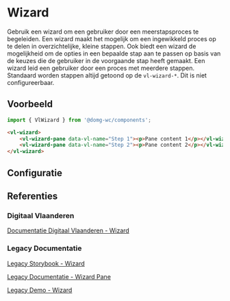 
# Wizard

Gebruik een wizard om een gebruiker door een meerstapsproces te begeleiden.
Een wizard maakt het mogelijk om een ingewikkeld proces op te delen in overzichtelijke, kleine stappen.
Ook biedt een wizard de mogelijkheid om de opties in een bepaalde stap aan te passen op basis van de keuzes die de gebruiker in de voorgaande stap heeft gemaakt.
Een wizard leid een gebruiker door een proces met meerdere stappen.
Standaard worden stappen altijd getoond op de `vl-wizard-*`. Dit is niet configureerbaar.

## Voorbeeld

```js
import { VlWizard } from '@domg-wc/components';
```

```html
<vl-wizard>
    <vl-wizard-pane data-vl-name="Step 1"><p>Pane content 1</p></vl-wizard-pane>
    <vl-wizard-pane data-vl-name="Step 2"><p>Pane content 2</p></vl-wizard-pane>
</vl-wizard>
```

<Canvas of={VlWizardStories.WizardDefault} />

## Configuratie

<ArgTypes of={VlWizardStories.WizardDefault} />

## Referenties

### Digitaal Vlaanderen

[Documentatie Digitaal Vlaanderen - Wizard](https://overheid.vlaanderen.be/webuniversum/v3/documentation/js-components/vl-ui-wizard)

### Legacy Documentatie

[Legacy Storybook - Wizard](https://webcomponenten.omgeving.vlaanderen.be/storybook/?path=/docs/custom-elements-vl-wizard--default)

[Legacy Documentatie - Wizard Pane](https://webcomponenten.omgeving.vlaanderen.be/doc/VlWizard.html)

[Legacy Demo - Wizard](https://webcomponenten.omgeving.vlaanderen.be/demo/vl-wizard.html)
